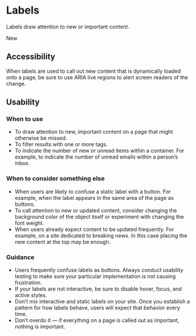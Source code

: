 
<Meta title="Designer Documentation/Labels" />

# Labels

Labels draw attention to new or important content.

<Canvas>
  <span class="usa-label">New</span>
</Canvas>

## Accessibility

When labels are used to call out new content that is dynamically loaded onto a page, be sure to use ARIA live regions to alert screen readers of the change.

## Usability

### When to use

* To draw attention to new, important content on a page that might otherwise be missed.
* To filter results with one or more tags.
* To indicate the number of new or unread items within a container. For example, to indicate the number of unread emails within a person’s inbox.

### When to consider something else

* When users are likely to confuse a static label with a button. For example, when the label appears in the same area of the page as buttons.
* To call attention to new or updated content, consider changing the background color of the object itself or experiment with changing the font weight.
* When users already expect content to be updated frequently. For example, on a site dedicated to breaking news. In this case placing the new content at the top may be enough.

### Guidance

* Users frequently confuse labels as buttons. Always conduct usability testing to make sure your particular implementation is not causing frustration.
* If your labels are not interactive, be sure to disable hover, focus, and active styles.
* Don’t mix interactive and static labels on your site. Once you establish a pattern for how labels behave, users will expect that behavior every time.
* Don’t overdo it — if everything on a page is called out as important, nothing is important.
